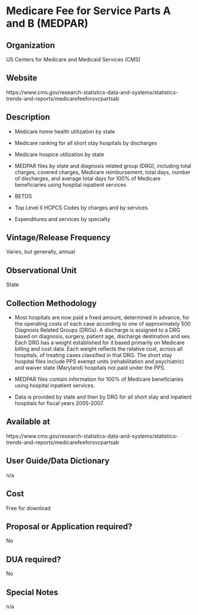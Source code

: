 \mainmatter

<!-- Generated by generateRmd.R; do not edit by hand  -->

# Medicare Fee for Service Parts A and B (MEDPAR)

## Organization
US Centers for Medicare and Medicaid Services (CMS)

## Website
https://www.cms.gov/research-statistics-data-and-systems/statistics-trends-and-reports/medicarefeeforsvcpartsab

## Description
*	Medicare home health utilization by state 
*	Medicare ranking for all short stay hospitals by discharges 
*	Medicare hospice utilization by state 
*	MEDPAR files by state and diagnosis related group (DRG), including total charges, covered charges, Medicare reimbursement, total days, number of discharges, and average total days for 100% of Medicare beneficiaries using hospital inpatient services 
*	BETOS 
*	Top Level II HCPCS Codes by charges and by services 
*	Expenditures and services by specialty

## Vintage/Release Frequency
Varies, but generally, annual

## Observational Unit
State

## Collection Methodology
* Most hospitals are now paid a fixed amount, determined in advance, for the operating costs of each case according to one of approximately 500 Diagnosis Related Groups (DRGs). A discharge is assigned to a DRG based on diagnosis, surgery, patient age, discharge destination and sex. Each DRG has a weight established for it based primarily on Medicare billing and cost data. Each weight reflects the relative cost, across all hospitals, of treating cases classified in that DRG. The short stay hospital files include PPS exempt units (rehabilitation and psychiatric) and waiver state (Maryland) hospitals not paid under the PPS.
* MEDPAR files contain information for 100% of Medicare beneficiaries using hospital inpatient services. 
* Data is provided by state and then by DRG for all short stay and inpatient hospitals for fiscal years 2005-2007.

## Available at
https://www.cms.gov/research-statistics-data-and-systems/statistics-trends-and-reports/medicarefeeforsvcpartsab

## User Guide/Data Dictionary
n/a

## Cost
Free for download

## Proposal or Application required?
No

## DUA required?
No

## Special Notes
n/a

